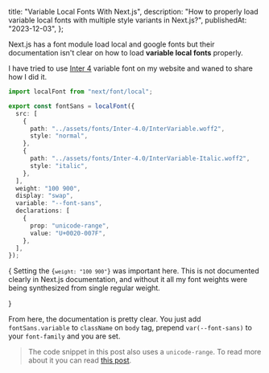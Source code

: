   title: "Variable Local Fonts With Next.js",
  description:
    "How to properly load variable local fonts with multiple style variants in Next.js?",
  publishedAt: "2023-12-03",
};

Next.js has a font module load local and google fonts but their documentation isn't clear on how to load **variable local fonts** properly.

I have tried to use [Inter 4](https://rsms.me/inter) variable font on my website and waned to share how I did it.

```ts showLineNumbers {14} title="font.ts"
import localFont from "next/font/local";

export const fontSans = localFont({
  src: [
    {
      path: "../assets/fonts/Inter-4.0/InterVariable.woff2",
      style: "normal",
    },
    {
      path: "../assets/fonts/Inter-4.0/InterVariable-Italic.woff2",
      style: "italic",
    },
  ],
  weight: "100 900",
  display: "swap",
  variable: "--font-sans",
  declarations: [
    {
      prop: "unicode-range",
      value: "U+0020-007F",
    },
  ],
});
```

{<Callout>
Setting the <Code>{`weight: "100 900"`}</Code> was important here. This is
not documented clearly in Next.js documentation, and without it all my
font weights were being synthesized from single regular weight.

</Callout>}

From here, the documentation is pretty clear. You just add `fontSans.variable` to `className` on `body` tag, prepend `var(--font-sans)` to your `font-family` and you are set.

> The code snippet in this post also uses a `unicode-range`. To read more about it you can read [this post](/blog/subsetting-fonts).
